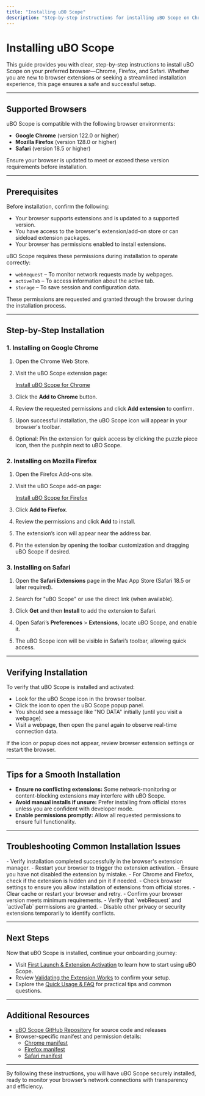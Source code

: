 ```yaml
---
title: "Installing uBO Scope"
description: "Step-by-step instructions for installing uBO Scope on Chrome, Firefox, and Safari, including verified links to each browser’s extension store. This page guides users through a safe and successful installation experience."
---
```


# Installing uBO Scope

This guide provides you with clear, step-by-step instructions to install uBO Scope on your preferred browser—Chrome, Firefox, and Safari. Whether you are new to browser extensions or seeking a streamlined installation experience, this page ensures a safe and successful setup.

---

## Supported Browsers

uBO Scope is compatible with the following browser environments:

- **Google Chrome** (version 122.0 or higher)
- **Mozilla Firefox** (version 128.0 or higher)
- **Safari** (version 18.5 or higher)

Ensure your browser is updated to meet or exceed these version requirements before installation.

---

## Prerequisites

Before installation, confirm the following:

- Your browser supports extensions and is updated to a supported version.
- You have access to the browser's extension/add-on store or can sideload extension packages.
- Your browser has permissions enabled to install extensions.

uBO Scope requires these permissions during installation to operate correctly:

- `webRequest` – To monitor network requests made by webpages.
- `activeTab` – To access information about the active tab.
- `storage` – To save session and configuration data.

These permissions are requested and granted through the browser during the installation process.

---

## Step-by-Step Installation

### 1. Installing on Google Chrome

1. Open the Chrome Web Store.

2. Visit the uBO Scope extension page:

   [Install uBO Scope for Chrome](https://chromewebstore.google.com/detail/ubo-scope/bbdpgcaljkaaigfcomhidmneffjjjfgp)

3. Click the **Add to Chrome** button.

4. Review the requested permissions and click **Add extension** to confirm.

5. Upon successful installation, the uBO Scope icon will appear in your browser's toolbar.

6. Optional: Pin the extension for quick access by clicking the puzzle piece icon, then the pushpin next to uBO Scope.


### 2. Installing on Mozilla Firefox

1. Open the Firefox Add-ons site.

2. Visit the uBO Scope add-on page:

   [Install uBO Scope for Firefox](https://addons.mozilla.org/firefox/addon/ubo-scope/)

3. Click **Add to Firefox**.

4. Review the permissions and click **Add** to install.

5. The extension’s icon will appear near the address bar.

6. Pin the extension by opening the toolbar customization and dragging uBO Scope if desired.


### 3. Installing on Safari

1. Open the **Safari Extensions** page in the Mac App Store (Safari 18.5 or later required).

2. Search for "uBO Scope" or use the direct link (when available).

3. Click **Get** and then **Install** to add the extension to Safari.

4. Open Safari’s **Preferences** > **Extensions**, locate uBO Scope, and enable it.

5. The uBO Scope icon will be visible in Safari’s toolbar, allowing quick access.

---

## Verifying Installation

To verify that uBO Scope is installed and activated:

- Look for the uBO Scope icon in the browser toolbar.
- Click the icon to open the uBO Scope popup panel.
- You should see a message like "NO DATA" initially (until you visit a webpage).
- Visit a webpage, then open the panel again to observe real-time connection data.

If the icon or popup does not appear, review browser extension settings or restart the browser.

---

## Tips for a Smooth Installation

- **Ensure no conflicting extensions:** Some network-monitoring or content-blocking extensions may interfere with uBO Scope.
- **Avoid manual installs if unsure:** Prefer installing from official stores unless you are confident with developer mode.
- **Enable permissions promptly:** Allow all requested permissions to ensure full functionality.

---

## Troubleshooting Common Installation Issues

<AccordionGroup title="Installation Troubleshooting">
<Accordion title="uBO Scope Icon Missing After Installation">
- Verify installation completed successfully in the browser's extension manager.
- Restart your browser to trigger the extension activation.
- Ensure you have not disabled the extension by mistake.
- For Chrome and Firefox, check if the extension is hidden and pin it if needed.
</Accordion>
<Accordion title="Blocked Permissions or Errors During Installation">
- Check browser settings to ensure you allow installation of extensions from official stores.
- Clear cache or restart your browser and retry.
- Confirm your browser version meets minimum requirements.
</Accordion>
<Accordion title="Extension Not Monitoring Connections">
- Verify that `webRequest` and `activeTab` permissions are granted.
- Disable other privacy or security extensions temporarily to identify conflicts.
</Accordion>
</AccordionGroup>

---

## Next Steps

Now that uBO Scope is installed, continue your onboarding journey:

- Visit [First Launch & Extension Activation](/getting-started/installation-and-setup/first-launch-extension-activation) to learn how to start using uBO Scope.
- Review [Validating the Extension Works](/getting-started/getting-productive/validating-extension-works) to confirm your setup.
- Explore the [Quick Usage & FAQ](/getting-started/getting-productive/quick-usage-faq) for practical tips and common questions.

---

## Additional Resources

- [uBO Scope GitHub Repository](https://github.com/gorhill/uBO-Scope) for source code and releases
- Browser-specific manifest and permission details:
  - [Chrome manifest](../platform/chromium/manifest.json)
  - [Firefox manifest](../platform/firefox/manifest.json)
  - [Safari manifest](../platform/safari/manifest.json)


---

By following these instructions, you will have uBO Scope securely installed, ready to monitor your browser’s network connections with transparency and efficiency.